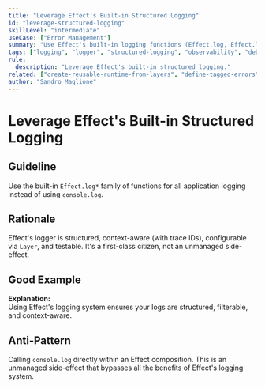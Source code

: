 ```yaml
---
title: "Leverage Effect's Built-in Structured Logging"
id: "leverage-structured-logging"
skillLevel: "intermediate"
useCase: ["Error Management"]
summary: "Use Effect's built-in logging functions (Effect.log, Effect.logInfo, etc.) for structured, configurable, and context-aware logging."
tags: ["logging", "logger", "structured-logging", "observability", "debug"]
rule:
  description: "Leverage Effect's built-in structured logging."
related: ["create-reusable-runtime-from-layers", "define-tagged-errors"]
author: "Sandro Maglione"
---
```


# Leverage Effect's Built-in Structured Logging

## Guideline

Use the built-in `Effect.log*` family of functions for all application logging
instead of using `console.log`.

## Rationale

Effect's logger is structured, context-aware (with trace IDs), configurable
via `Layer`, and testable. It's a first-class citizen, not an unmanaged
side-effect.

## Good Example

<Example path="./src/leverage-structured-logging.ts" />

**Explanation:**  
Using Effect's logging system ensures your logs are structured, filterable,
and context-aware.

## Anti-Pattern

Calling `console.log` directly within an Effect composition. This is an
unmanaged side-effect that bypasses all the benefits of Effect's logging system.
